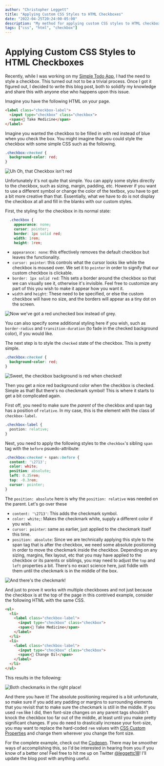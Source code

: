 ```yaml
---
author: "Christopher Leggett"
title: "Applying Custom CSS Styles to HTML Checkboxes"
date: "2022-04-25T20:24:00-05:00"
description: "My method for applying custom CSS styles to HTML checkboxes"
tags: ["css", "html", "checkbox"]
---
```


# Applying Custom CSS Styles to HTML Checkboxes

Recently, while I was working on my [Simple Todo App](https://chrisleggett.me/portfolio/todo-vite-ts), I had the need to style a checkbox. This turned out not to be a trivial process. Once I got it figured out, I decided to write this blog post, both to solidify my knowledge and share this with anyone else who happens upon this issue.

Imagine you have the following HTML on your page.

```html
<label class="checkbox-label">
  <input type="checkbox" class="checkbox">
  <span>💊 Take Medicine</span>
</label>
```

Imagine you wanted the checkbox to be filled in with red instead of blue when you check the box. You might imagine that you could style the checkbox with some simple CSS such as the following.

```css
.checkbox:checked {
  background-color: red;
}
```

![Uh Oh, that Checkbox isn't red](images/screenshot1.png)

Unfortunately it's not quite that simple. You can apply some styles directly to the checkbox, such as sizing, margin, padding, etc. However if you want to use a different symbol or change the color of the textbox, you have to get a bit more creative than that. Essentially, what we have to do is not display the checkbox at all and fill in the blanks with our custom styles.

First, the styling for the checkbox in its normal state:

```css
  .checkbox {
    appearance: none;
    cursor: pointer;
    border: 1px solid red;
    width: 1rem;
    height: 1rem;
```

- `appearance: none`: this effectively removes the default checkbox but leaves the functionality.
- `cursor: pointer`: this controls what the cursor looks like while the checkbox is moused over. We set it to `pointer` in order to signify that our custom checkbox is clickable.
- `border: 1px solid red`: This sets a border around the checkbox so that we can visually see it, otherwise it's invisible. Feel free to customize any part of this you wish to make it appear how you want it.
- `width` and `height`: These need to be specified, or else the custom checkbox will have no size, and the borders will appear as a tiny dot on the screen.

![Now we've got a red unchecked box instead of grey.](images/screenshot2.png)

You can also specify some additional styling here if you wish, such as `border-radius` and `transition-duration` (to fade in the checked background color), if you would like.

The next step is to style the `checked` state of the checkbox. This is pretty simple.

```css
.checkbox:checked {
  background-color: red;
}
```

![Sweet, the checkbox background is red when checked!](images/screenshot3.png)

Then you get a nice red background color when the checkbox is checked. Simple as that! But there's no checkmark symbol! This is where it starts to get a bit complicated again.

First off, you need to make sure the *parent* of the checkbox and span tag has a position of `relative`. In my case, this is the element with the class of `checkbox-label`.

```css
.checkbox-label {
  postion: relative;
}
```

Next, you need to apply the following styles to the `checkbox`'s sibling `span` tag with the `before` psuedo-attribute:

```css
.checkbox:checked + span::before {
  content: '\2713';
  color: white;
  position: absolute;
  left: 0.35rem;
  top: -0.3rem;
  cursor: pointer;
}
```

The `position: absolute` here is why the `position: relative` was needed on the parent. Let's go over these

- `content: '\2713'`: This adds the checkmark symbol.
- `color: white;`: Makes the checkmark white, supply a different color if you wish.
- `cursor: pointer`: same as earlier, just applied to the checkmark itself this time.
- `position: absolute`: Since we are technically applying this style to the span tag that is after the checkbox, we need some absolute positioning in order to move the checkmark inside the checkbox. Depending on any sizing, margins, flex layout, etc that you may have applied to the checkbox or its parents or siblings, you may need to adjust the `top` and `left` properties a bit. There's no exact science here, just fiddle with them until the checkmark is in the middle of the box.

![And there's the checkmark!](images/screenshot4.png)

And just to prove it works with multiple checkboxes and not just because the checkbox is at the top of the page in this contrived example, consider the following HTML with the same CSS.

```html
<ul>
  <li>
    <label class="checkbox-label">
      <input type="checkbox" class="checkbox">
      <span>💊 Take Medicine</span>
    </label>
  </li>
  <li>
    <label class="checkbox-label">
      <input type="checkbox" class="checkbox">
      <span>🚗 Change Oil</span>
    </label>
  </li>
</ul>
```

This results in the following:

![Both checkmarks in the right place!](images/screenshot5.png)

And there you have it! The absolute positioning required is a bit unfortunate, so make sure if you add any padding or margins to surrounding elements that you revisit that to make sure the checkmark is still in the middle. If you used `rem` like I did, then font-size changes on any parent tags shouldn't knock the checkbox too far out of the middle, at least until you make pretty significant changes. If you do need to drastically increase your font-size, you may want to replace the hard-coded `rem` values with [CSS Custom Properties](https://developer.mozilla.org/en-US/docs/Web/CSS/--*) and change them wherever you change the font size.

For the complete example, check out the [Codepen](https://codepen.io/leggettc18/pen/bGayPzo). There may be smoother ways of accomplishing this, so I'd be interested in hearing from you if you know of a better one! Feel free to hit me up on Twitter [@leggettc18](https://twitter.com/leggettc18)! I'll update the blog post with anything useful.

